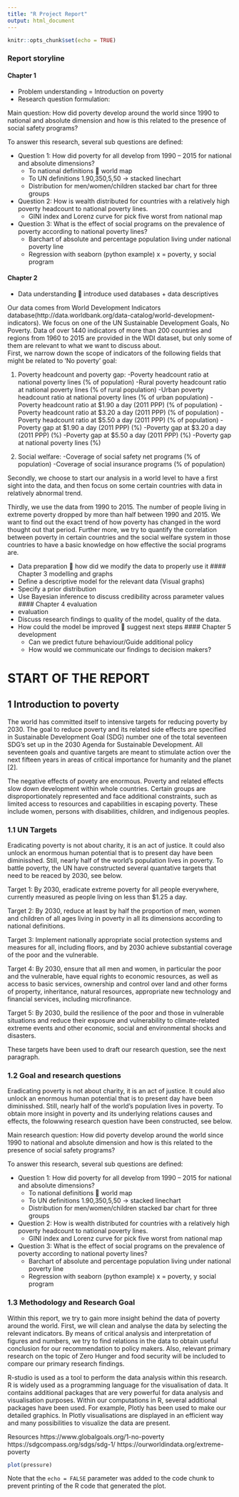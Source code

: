 ```yaml
---
title: "R Project Report"
output: html_document
---
```


```r
knitr::opts_chunk$set(echo = TRUE)
```

### Report storyline

#### Chapter 1
- Problem understanding = Introduction on poverty
- Research question formulation:

Main question: 
How did poverty develop around the world since 1990 to national and absolute dimension and how is this related to the presence of social safety programs?

To answer this research, several sub questions are defined:

-  Question 1: How did poverty for all develop from 1990 – 2015 for national and absolute dimensions?
	- To national definitions  world map
	- To UN definitions 1.90,350,5,50 -> stacked linechart 
	- Distribution for men/women/children stacked bar chart for three groups
- Question 2: How is wealth distributed for countries with a relatively high poverty headcount to national poverty lines.
	- GINI index and Lorenz curve for pick five worst from national map
- Question 3: What is the effect of social programs on the prevalence of poverty according to national poverty lines?
	- Barchart of absolute and percentage population living under national poverty line
	- Regression with seaborn (python example) x = poverty, y social program
	
#### Chapter 2

- Data understanding  introduce used databases + data descriptives

Our data comes from World Development Indicators database(http://data.worldbank.org/data-catalog/world-development-indicators). We focus on one of the UN Sustainable Development Goals, No Poverty. Data of over 1440 indicators of more than 200 countries and regions from 1960 to 2015 are provided in the WDI dataset, but only some of them are relevant to what we want to discuss about.  
First, we narrow down the scope of indicators of the following fields that might be related to ‘No poverty’ goal:

1. Poverty headcount and poverty gap:
-Poverty headcount ratio at national poverty lines (% of population)
-Rural poverty headcount ratio at national poverty lines (% of rural population)
-Urban poverty headcount ratio at national poverty lines (% of urban population)
-Poverty headcount ratio at $1.90 a day (2011 PPP) (% of population)
-Poverty headcount ratio at $3.20 a day (2011 PPP) (% of population)
-Poverty headcount ratio at $5.50 a day (2011 PPP) (% of population)
-Poverty gap at $1.90 a day (2011 PPP) (%)
-Poverty gap at $3.20 a day (2011 PPP) (%)
-Poverty gap at $5.50 a day (2011 PPP) (%)
-Poverty gap at national poverty lines (%)

2. Social welfare:
-Coverage of social safety net programs (% of population)
-Coverage of social insurance programs (% of population)


Secondly, we choose to start our analysis in a world level to have a first sight into the data, and then focus on some certain countries with data in relatively abnormal trend. 

Thirdly, we use the data from 1990 to 2015. The number of people living in extreme poverty dropped by more than half between 1990 and 2015. We want to find out the exact trend of how poverty has changed in the word thought out that period. Further more, we try to quantify the correlation between poverty in certain countries and the social welfare system in those countries to have a basic knowledge on how effective the social programs are.


- Data preparation  how did we modify the data to properly use it 
#### Chapter 3 modelling and graphs
-	Define a descriptive model for the relevant data (Visual graphs)
-	Specify a prior distribution
-	Use Bayesian inference to discuss credibility across parameter values
#### Chapter 4 evaluation
- evaluation
-	Discuss research findings to quality of the model, quality of the data. 
-	How could the model be improved  suggest next steps
#### Chapter 5 development
	- Can we predict future behaviour/Guide additional policy
	- How would we communicate our findings to decision makers? 



# START OF THE REPORT

## 1 Introduction to poverty
The world has committed itself to intensive targets for reducing poverty by 2030. The goal to reduce poverty and its related side effects are specified in Sustainable Development Goal (SDG) number one of the total seventeen SDG's set up in the 2030 Agenda for Sustainable Development. All seventeen goals and quantive targets are meant to stimulate action over the next fifteen years in areas of critical importance for humanity and the planet [2]. 

The negative effects of povety are enormous. Poverty and related effects slow down development within whole countries. Certain groups are disproportionately represented and face additional constraints, such as limited access to resources and capabilities in escaping poverty. These include women, persons with disabilities, children, and indigenous peoples.

### 1.1 UN Targets

Eradicating poverty is not about charity, it is an act of justice. It could also unlock an enormous human potential that is to present day have been diminisshed. Still, nearly half of the world’s population lives in poverty. To battle poverty, the UN have constructed several quantative targets that need to be reaced by 2030, see below.

Target 1: By 2030, eradicate extreme poverty for all people everywhere, currently measured as people living on less than $1.25 a day.

Target 2: By 2030, reduce at least by half the proportion of men, women and children of all ages living in poverty in all its dimensions according to national definitions.

Target 3: Implement nationally appropriate social protection systems and measures for all, including floors, and by 2030 achieve substantial coverage of the poor and the vulnerable.

Target 4: By 2030, ensure that all men and women, in particular the poor and the vulnerable, have equal rights to economic resources, as well as access to basic services, ownership and control over land and other forms of property, inheritance, natural resources, appropriate new technology and financial services, including microfinance.

Target 5: By 2030, build the resilience of the poor and those in vulnerable situations and reduce their exposure and vulnerability to climate-related extreme events and other economic, social and environmental shocks and disasters.

These targets have been used to draft our research question, see the next paragraph. 

### 1.2 Goal and research questions

Eradicating poverty is not about charity, it is an act of justice. It could also unlock an enormous human potential that is to present day have been diminisshed. Still, nearly half of the world’s population lives in poverty. To obtain more insight in poverty and its underlying relations causes and effects, the folowwing research question have been constructed, see below.

Main research question: 
How did poverty develop around the world since 1990 to national and absolute dimension and how is this related to the presence of social safety programs?

To answer this research, several sub questions are defined:

-  Question 1: How did poverty for all develop from 1990 – 2015 for national and absolute dimensions?
	- To national definitions  world map
	- To UN definitions 1.90,350,5,50 -> stacked linechart 
	- Distribution for men/women/children stacked bar chart for three groups
	
- Question 2: How is wealth distributed for countries with a relatively high poverty headcount to national poverty lines.
	- GINI index and Lorenz curve for pick five worst from national map
	
- Question 3: What is the effect of social programs on the prevalence of poverty according to national poverty lines?
	- Barchart of absolute and percentage population living under national poverty line
	- Regression with seaborn (python example) x = poverty, y social program

### 1.3 Methodology and Research Goal 
Within this report, we try to gain more insight behind the data of poverty around the world. First, we will clean and analyse the data by selecting the relevant indicators. By means of critical analysis and interpretation of figures and numbers, we try to find relations in the data to obtain useful conclusion for our recommendation to policy makers. Also, relevant primary research on the topic of Zero Hunger and food security will be included to compare our primary research findings.

R-studio is used as a tool to perform the data analysis within this research. R is widely used as a programming language for the visualisation of data. It contains additional packages that are very powerful for data analysis and visualisation purposes. Within our computations in R, several additional packages have been used. For example, Plotly has been used to make our detailed graphics. In Plotly visualisations are displayed in an efficient way and many possibilities to visualize the data are present.


Resources
https://www.globalgoals.org/1-no-poverty
https://sdgcompass.org/sdgs/sdg-1/
https://ourworldindata.org/extreme-poverty


```r
plot(pressure)
```

Note that the `echo = FALSE` parameter was added to the code chunk to prevent printing of the R code that generated the plot.
